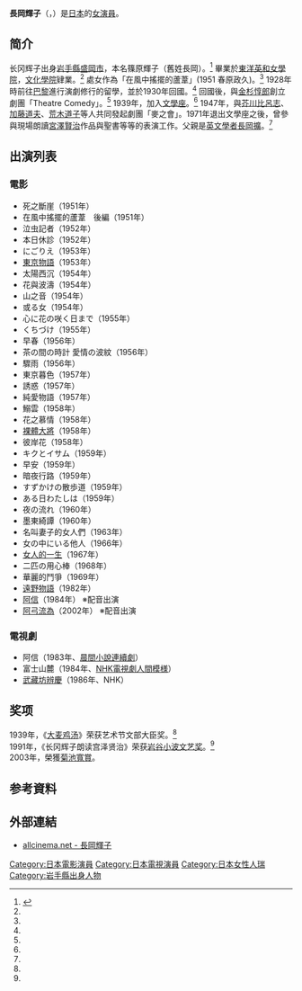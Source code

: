 {{藝人
| 姓名     = 长冈辉子
| 類型     = 女演员
| 圖片     = 
| 圖片尺寸 = 
| 圖片簡介 = 
| 原名     = 
| 外文名   = 長岡 輝子
| 羅馬拼音 = Nagaoka Teruko
| 英文名   =  
| 綽號     = 
| 國籍     = {{JPN}}
| 民族     = [[大和族|大和族]]
| 籍貫     =
| 出生日期 = 1908年1月5日
| 出生地點 = {{JPN}}[[岩手縣|岩手縣]][[盛岡市|盛岡市]]
| 逝世日期 = 2010年10月18日（102岁）
| 逝世地點 =  {{JPN}}[[东京都|东京都]]
| 職業     = [[演员|演员]]
| 語言     = [[日本语|日本语]]
| 教育程度 = [[東洋英和女學院高等部|東洋英和女學院]]
| 宗教信仰 =  
| 配偶     = 
| 音樂類型 = 
| 出身地   =   
| 出道作   =   
| 出道日期 = 
| 代表作   = 
| 活躍年代 = 
| 唱片公司 = 
| 經紀公司 = 
| 網站     = <!-- {{URL|www.example.com}} -->
| 相關團體 =
| 獎項     = 
| IMDb    = 
}}
{{japanese|japanese=長岡 輝子|kana=ながおか てるこ|romaji=Nagaoka Teruko}}

'''長岡輝子'''（{{lang|ja|長岡 輝子}}，{{bd|1908年|1月5日|2010年|10月18日|catIdx=Nagaoka, Teruko}}）是[[日本|日本]]的[[女演員|女演員]]。

== 简介 ==
长冈辉子出身[[岩手縣|岩手縣]][[盛岡市|盛岡市]]，本名篠原輝子（舊姓長岡）。<ref name="multiple1 " >{{cite web |url=http://www.tianjinwe.com/rollnews/wy/201010/t20101020_2209055.html |title=日本老艺术家长冈辉子逝世 曾参演《阿信》 |accessdate=2010-10-20 |work=|publisher=天津网 |language=zh-hans}}</ref> 畢業於[[東洋英和女學院高等部|東洋英和女學院]]，[[文化學院|文化學院]]肄業。<ref name="multiple1 " /> 處女作為「在風中搖擺的蘆葦」(1951 春原政久)。<ref name="multiple1 " /> 1928年時前往[[巴黎|巴黎]]進行演劇修行的留學，並於1930年回國。<ref name="multiple1 " /> 回國後，與[[金杉惇郎|金杉惇郎]]創立劇團「Theatre Comedy」。<ref name="multiple1 " /> 1939年，加入[[文學座|文學座]]。<ref name="multiple1 " /> 1947年，與[[芥川比呂志|芥川比呂志]]、[[加藤道夫|加藤道夫]]、[[荒木道子|荒木道子]]等人共同發起劇團「麥之會」。1971年退出文學座之後，曾參與現場朗讀[[宮澤賢治|宮澤賢治]]作品與聖書等等的表演工作。父親是[[英文學者|英文學者]][[長岡擴|長岡擴]]。<ref name="multiple1 " /> 

== 出演列表 ==
=== 電影 ===
*死之斷崖（1951年）
*在風中搖擺的蘆葦　後編（1951年）
*泣虫記者（1952年）
*本日休診（1952年）
*にごりえ（1953年）
*[[東京物語|東京物語]]（1953年）
*太陽西沉（1954年）
*花與波濤（1954年）
*山之音（1954年）
*或る女（1954年）
*心に花の咲く日まで（1955年）
*くちづけ（1955年）
*早春（1956年）
*茶の間の時計 愛情の波紋（1956年）
*驟雨（1956年）
*東京暮色（1957年）
*誘惑（1957年）
*純愛物語（1957年）
*鰯雲（1958年）
*花之慕情（1958年）
*[[裸體大將|裸體大將]]（1958年）
*彼岸花（1958年）
*キクとイサム（1959年）
*早安（1959年）
*暗夜行路（1959年）
*すずかけの散歩道（1959年）
*ある日わたしは（1959年）
*夜の流れ（1960年）
*墨東綺譚（1960年）
*名叫妻子的女人們（1963年）
*女の中にいる他人（1966年）
*[[女人的一生|女人的一生]]（1967年）
*二匹の用心棒（1968年）
*華麗的鬥爭（1969年）
*[[遠野物語|遠野物語]]（1982年）
*[[阿信_(電視劇)|阿信]]（1984年） ※配音出演
*[[阿弓流為|阿弓流為]]（2002年） ※配音出演

=== 電視劇 ===
*阿信（1983年、[[晨間小說連續劇|晨間小說連續劇]]）
*富士山麓（1984年、[[NHK電視劇人間模様|NHK電視劇人間模様]]）
*[[武藏坊辨慶_(電視劇)|武藏坊辨慶]]（1986年、NHK）

== 奖项 ==
1939年，《[[大麦鸡汤|大麦鸡汤]]》荣获艺术节文部大臣奖。<ref name="multiple1 " /> <br />

1991年，《长冈辉子朗读宫泽贤治》荣获[[岩谷小波文艺奖|岩谷小波文艺奖]]。<ref name="multiple1 " /> <br />

2003年，榮獲[[菊池寬賞|菊池寬賞]]。<br />

==参考資料==
{{reflist}}

==外部連結==
*[http://www.allcinema.net/prog/show_p.php?num_p=259749 allcinema.net - 長岡輝子] {{Wayback|url=http://www.allcinema.net/prog/show_p.php?num_p=259749 |date=20150103061450 }}

{{DEFAULTSORT:Nagaoka, Teruko}}
[[Category:日本電影演員|Category:日本電影演員]]
[[Category:日本電視演員|Category:日本電視演員]]
[[Category:日本女性人瑞|Category:日本女性人瑞]]
[[Category:岩手縣出身人物|Category:岩手縣出身人物]]